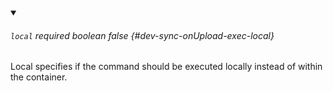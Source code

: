 
<details className="config-field" data-expandable="false" open>
<summary>

###### `local` <span className="config-field-required" data-required="false">required</span> <span className="config-field-type">boolean</span> <span className="config-field-default">false</span> <span className="config-field-enum"></span> {#dev-sync-onUpload-exec-local}

Local specifies if the command should be executed locally instead of within the container.

</summary>



</details>
